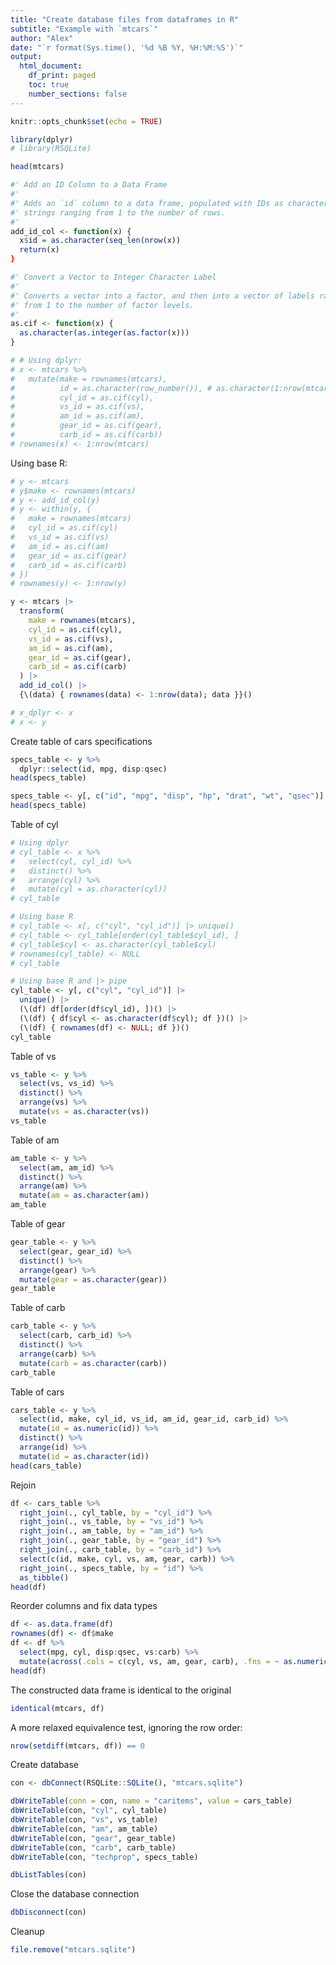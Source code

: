 ```yaml
---
title: "Create database files from dataframes in R"
subtitle: "Example with `mtcars`"
author: "Alex"
date: "`r format(Sys.time(), '%d %B %Y, %H:%M:%S')`"
output: 
  html_document:
    df_print: paged
    toc: true
    number_sections: false
---
```


```r
knitr::opts_chunk$set(echo = TRUE)
```

```r
library(dplyr)
# library(RSQLite)
```

```r
head(mtcars)
```

```r
#' Add an ID Column to a Data Frame
#' 
#' Adds an `id` column to a data frame, populated with IDs as character 
#' strings ranging from 1 to the number of rows.
#' 
add_id_col <- function(x) {
  x$id = as.character(seq_len(nrow(x))
  return(x)
}
```

```r
#' Convert a Vector to Integer Character Label
#'
#' Converts a vector into a factor, and then into a vector of labels ranging 
#' from 1 to the number of factor levels.
#'
as.cif <- function(x) {
  as.character(as.integer(as.factor(x)))
}
```

```r
# # Using dplyr:
# x <- mtcars %>%
#   mutate(make = rownames(mtcars),
#          id = as.character(row_number()), # as.character(1:nrow(mtcars))
#          cyl_id = as.cif(cyl),
#          vs_id = as.cif(vs),
#          am_id = as.cif(am),
#          gear_id = as.cif(gear),
#          carb_id = as.cif(carb))
# rownames(x) <- 1:nrow(mtcars)
```

Using base R:

```r
# y <- mtcars
# y$make <- rownames(mtcars)
# y <- add_id_col(y)
# y <- within(y, {
#   make = rownames(mtcars)
#   cyl_id = as.cif(cyl)
#   vs_id = as.cif(vs)
#   am_id = as.cif(am)
#   gear_id = as.cif(gear)
#   carb_id = as.cif(carb)
# })
# rownames(y) <- 1:nrow(y)

y <- mtcars |>
  transform(
    make = rownames(mtcars),
    cyl_id = as.cif(cyl),
    vs_id = as.cif(vs),
    am_id = as.cif(am),
    gear_id = as.cif(gear),
    carb_id = as.cif(carb)
  ) |>
  add_id_col() |>
  {\(data) { rownames(data) <- 1:nrow(data); data }}()
```

```r
# x_dplyr <- x
# x <- y
```

Create table of cars specifications

```r
specs_table <- y %>%
  dplyr::select(id, mpg, disp:qsec)
head(specs_table)
```

```r
specs_table <- y[, c("id", "mpg", "disp", "hp", "drat", "wt", "qsec")]
head(specs_table)
```

Table of cyl

```r
# Using dplyr
# cyl_table <- x %>%
#   select(cyl, cyl_id) %>%
#   distinct() %>%
#   arrange(cyl) %>%
#   mutate(cyl = as.character(cyl))
# cyl_table

# Using base R
# cyl_table <- x[, c("cyl", "cyl_id")] |> unique()
# cyl_table <- cyl_table[order(cyl_table$cyl_id), ]
# cyl_table$cyl <- as.character(cyl_table$cyl)
# rownames(cyl_table) <- NULL
# cyl_table

# Using base R and |> pipe
cyl_table <- y[, c("cyl", "cyl_id")] |>
  unique() |>
  (\(df) df[order(df$cyl_id), ])() |>
  (\(df) { df$cyl <- as.character(df$cyl); df })() |>
  (\(df) { rownames(df) <- NULL; df })()
cyl_table
```

Table of vs

```r
vs_table <- y %>%
  select(vs, vs_id) %>%
  distinct() %>%
  arrange(vs) %>%
  mutate(vs = as.character(vs))
vs_table
```

Table of am

```r
am_table <- y %>%
  select(am, am_id) %>%
  distinct() %>%
  arrange(am) %>%
  mutate(am = as.character(am))
am_table
```

Table of gear

```r
gear_table <- y %>%
  select(gear, gear_id) %>%
  distinct() %>%
  arrange(gear) %>%
  mutate(gear = as.character(gear))
gear_table
```

Table of carb

```r
carb_table <- y %>%
  select(carb, carb_id) %>%
  distinct() %>%
  arrange(carb) %>%
  mutate(carb = as.character(carb))
carb_table
```

Table of cars

```r
cars_table <- y %>%
  select(id, make, cyl_id, vs_id, am_id, gear_id, carb_id) %>%
  mutate(id = as.numeric(id)) %>%
  distinct() %>%
  arrange(id) %>%
  mutate(id = as.character(id))
head(cars_table)
```

Rejoin

```r
df <- cars_table %>% 
  right_join(., cyl_table, by = "cyl_id") %>% 
  right_join(., vs_table, by = "vs_id") %>% 
  right_join(., am_table, by = "am_id") %>%
  right_join(., gear_table, by = "gear_id") %>% 
  right_join(., carb_table, by = "carb_id") %>% 
  select(c(id, make, cyl, vs, am, gear, carb)) %>% 
  right_join(., specs_table, by = "id") %>%
  as_tibble()
head(df)
```

Reorder columns and fix data types

```r
df <- as.data.frame(df)
rownames(df) <- df$make
df <- df %>%
  select(mpg, cyl, disp:qsec, vs:carb) %>%
  mutate(across(.cols = c(cyl, vs, am, gear, carb), .fns = ~ as.numeric(.x)))
head(df)
```

The constructed data frame is identical to the original

```r
identical(mtcars, df)
```

A more relaxed equivalence test, ignoring the row order:

```r
nrow(setdiff(mtcars, df)) == 0
```

Create database

```r
con <- dbConnect(RSQLite::SQLite(), "mtcars.sqlite")
```

```r
dbWriteTable(conn = con, name = "caritems", value = cars_table)
dbWriteTable(con, "cyl", cyl_table)
dbWriteTable(con, "vs", vs_table)
dbWriteTable(con, "am", am_table)
dbWriteTable(con, "gear", gear_table)
dbWriteTable(con, "carb", carb_table)
dbWriteTable(con, "techprop", specs_table)
```

```r
dbListTables(con)
```

Close the database connection

```r
dbDisconnect(con)
```

Cleanup

```r
file.remove("mtcars.sqlite")
```
